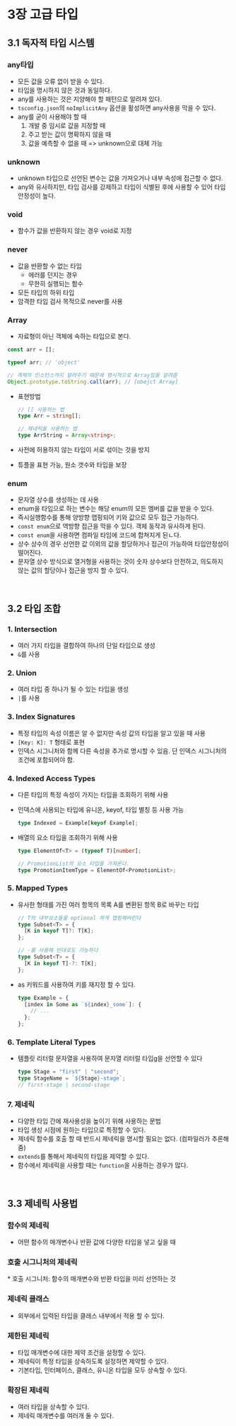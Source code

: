 # 3장 고급 타입

## 3.1 독자적 타입 시스템

### any타입

- 모든 값을 오류 없이 받을 수 있다.
- 타입을 명시하지 않은 것과 동일하다.
- any를 사용하는 것은 지양해야 할 패턴으로 알려져 있다.
- `tsconfig.json`의 `noImplicitAny` 옵션을 활성하면 any사용을 막을 수 있다.
- any를 굳이 사용해야 할 때
  1. 개발 중 임시로 값을 지정할 때
  2. 주고 받는 값이 명확하지 않을 때
  3. 값을 예측할 수 없을 때 => unknown으로 대체 가능

### unknown

- unknown 타입으로 선언된 변수는 값을 가져오거나 내부 속성에 접근할 수 없다.
- any와 유사하지만, 타입 검사를 강제하고 타입이 식별된 후에 사용할 수 있어 타입안정성이 높다.

### void

- 함수가 값을 반환하지 않는 경우 void로 지정

### never

- 값을 반환할 수 없는 타입
  - 에러를 던지는 경우
  - 무한히 실행되는 함수
- 모든 타입의 하위 타입
- 암격한 타입 검사 목적으로 never를 사용

### Array

- 자료형이 아닌 객체에 속하는 타입으로 본다.

```js
const arr = [];

typeof arr; // 'object'

// 객체의 인스턴스까지 알려주기 때문에 명시적으로 Array임을 알려줌
Object.prototype.toString.call(arr); // [obejct Array]
```

- 표현방법

  ```ts
  // [] 사용하는 법
  type Arr = string[];

  // 제네릭을 사용하는 법
  type ArrString = Array<string>;
  ```

- 사전에 허용하지 않는 타입이 서로 섞이는 것을 방지
- 튜플을 표현 가능, 원소 갯수와 타입을 보장

### enum

- 문자열 상수를 생성하는 데 사용
- enum을 타입으로 하는 변수는 해당 enum의 모든 멤버를 값을 받을 수 있다.
- 즉시실행함수를 통해 양방향 맵핑되어 키와 값으로 모두 접근 가능하다.
- `const enum`으로 역방향 접근을 막을 수 있다. 객체 동작과 유사하게 된다.
- `const enum`을 사용하면 컴파일 타임에 코드에 합쳐지게 된ㄴ다.
- 상수 상수의 경우 선언한 값 이외의 값을 할당하거나 접근이 가능하여 타입안정성이 떨어진다.
- 문자열 상수 방식으로 열거형을 사용하는 것이 숫자 상수보다 안전하고, 의도하지 않는 값의 할당이나 접근을 방지 할 수 있다.

<br />

## 3.2 타입 조합

### 1. Intersection

- 여러 가지 타입을 결합하여 하나의 단일 타입으로 생성
- `&`를 사용

### 2. Union

- 여러 타입 중 하나가 될 수 있는 타입을 생성
- `|`를 사용

### 3. Index Signatures

- 특정 타입의 속성 이름은 알 수 없지만 속성 값의 타입을 알고 있을 때 사용
- `[Key: K]: T` 형태로 표현
- 인덱스 시그니처와 함께 다른 속성을 추가로 명시할 수 있음. 단 인덱스 시그니처의 조건에 포함되어야 함.

### 4. Indexed Access Types

- 다른 타입의 특정 속성이 가지는 타입을 조회하기 위해 사용
- 인덱스에 사용되는 타입에 유니온, keyof, 타입 별칭 등 사용 가능
  ```ts
  type Indexed = Example[keyof Example];
  ```
- 배열의 요소 타입을 조회하기 위해 사용

  ```ts
  type ElementOf<T> = (typeof T)[number];

  // PromotionList의 요소 타입을 가져온다.
  type PromotionItemType = ElementOf<PromotionList>;
  ```

### 5. Mapped Types

- 유사한 형태를 가진 여러 항목의 목록 A를 변환된 항목 B로 바꾸는 타입

  ```ts
  // T의 내부요소들을 optional 하게 맵핑해버린다
  type Subset<T> = {
    [K in keyof T]?: T[K];
  };

  // -를 사용해 반대로도 가능하다
  type Subset<T> = {
    [K in keyof T]-?: T[K];
  };
  ```

- as 키워드를 사용하여 키를 재지정 할 수 있다.
  ```ts
  type Example = {
    [index in Some as `${index}_some`]: {
      // ...
    };
  };
  ```

### 6. Template Literal Types

- 템플릿 리터럴 문자열을 사용하여 문자열 리터럴 타입g을 선언할 수 있다
  ```ts
  type Stage = "first" | "second";
  type StageName = `${Stage}-stage`;
  // first-stage | second-stage
  ```

### 7. 제네릭

- 다양한 타입 간에 재사용성을 높이기 위해 사용하는 문법
- 타입 생성 시점에 원하는 타입으로 특정할 수 있다.
- 제네릭 함수를 호출 할 때 반드시 제네릭을 명시할 필요는 없다. (컴파일러가 추론해줌)
- `extends`를 통해서 제네릭의 타입을 제약할 수 있다.
- 함수에서 제네릭을 사용할 때는 `function`을 사용하는 경우가 많다.

<br />

## 3.3 제네릭 사용법

### 함수의 제네릭

- 어떤 함수의 매개변수나 반환 값에 다양한 타입을 넣고 싶을 때

### 호출 시그니처의 제네릭

\* 호출 시그니처: 함수의 매개변수와 반환 타입을 미리 선언하는 것

### 제네릭 클래스

- 외부에서 입력된 타입을 클래스 내부에서 적용 할 수 있다.

### 제한된 제네릭

- 타입 매개변수에 대한 제약 조건을 설정할 수 있다.
- 제네릭이 특정 타입을 상속하도록 설정하면 제약할 수 있다.
- 기본타입, 인터페이스, 클래스, 유니온 타입을 모두 상속할 수 있다.

### 확장된 제네릭

- 여러 타입을 상속할 수 있다.
- 제네릭 매개변수를 여러개 둘 수 있다.
